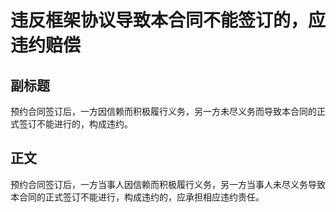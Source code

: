 # 违反框架协议导致本合同不能签订的，应违约赔偿
## 副标题
预约合同签订后，一方因信赖而积极履行义务，另一方未尽义务而导致本合同的正式签订不能进行的，构成违约。
## 正文
预约合同签订后，一方当事人因信赖而积极履行义务，另一方当事人未尽义务导致本合同的正式签订不能进行，构成违约的，应承担相应违约责任。